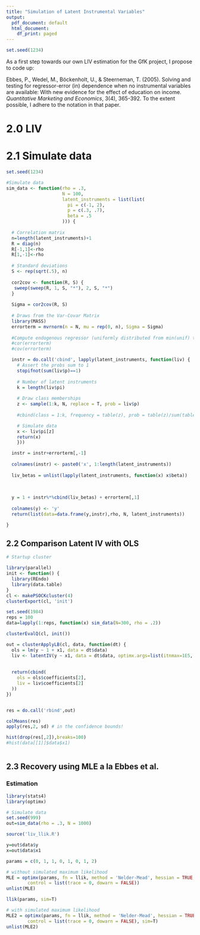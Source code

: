 ```yaml
---
title: "Simulation of Latent Instrumental Variables"
output:
  pdf_document: default
  html_document:
    df_print: paged
---
```


```r
set.seed(1234)
```

As a first step towards our own LIV estimation for the GfK project, I propose to code up:

Ebbes, P., Wedel, M., Böckenholt, U., & Steerneman, T. (2005). Solving and testing for regressor-error (in) dependence when no instrumental variables are available: With new evidence for the effect of education on income. *Quantitative Marketing and Economics*, 3(4), 365-392. To the extent possible, I adhere to the notation in that paper.

# 2.0 LIV 

# 2.1 Simulate data

```r
set.seed(1234)

#Simulate data
sim_data <- function(rho = .3,
                     N = 100,
                     latent_instruments = list(list(
                       pi = c(-1, 2),
                       p = c(.3, .7),
                       beta = .5
                     ))) {
  
  # Correlation matrix
  n=length(latent_instruments)+1
  R = diag(n)
  R[-1,1]<-rho
  R[1,-1]<-rho
  
  # Standard deviations
  S <- rep(sqrt(.5), n)
  
  cor2cov <- function(R, S) {
   sweep(sweep(R, 1, S, "*"), 2, S, "*")
  }
  
  Sigma = cor2cov(R, S)
  
  # Draws from the Var-Covar Matrix
  library(MASS)
  errorterm = mvrnorm(n = N, mu = rep(0, n), Sigma = Sigma)
  
  #Compute endogenous regressor (uniformly distributed from min(unif) to max(unif)
  #cor(errorterm)
  #cov(errorterm)

  instr = do.call('cbind', lapply(latent_instruments, function(liv) {
    # Assert the probs sum to 1
    stopifnot(sum(liv$p)==1)
  
    # Number of latent instruments
    k = length(liv$pi)
  
    # Draw class memberships
    z <- sample(1:k, N, replace = T, prob = liv$p)
    
    #cbind(class = 1:k, frequency = table(z), prob = table(z)/sum(table(z)))

    # Simulate data
    x <- liv$pi[z]
    return(x)
    }))

  instr = instr+errorterm[,-1]
  
  colnames(instr) <- paste0('x', 1:length(latent_instruments))
  
  liv_betas = unlist(lapply(latent_instruments, function(x) x$beta))
  
  
  
  y = 1 + instr%*%cbind(liv_betas) + errorterm[,1]
  
  colnames(y) <- 'y'
  return(list(data=data.frame(y,instr),rho, N, latent_instruments))

}
```

## 2.2 Comparison Latent IV with OLS

```r
# Startup cluster

library(parallel)
init <- function() {
  library(REndo)
  library(data.table)
}
cl <- makePSOCKcluster(4)
clusterExport(cl, 'init')

```

```r
set.seed(1984)
reps = 100
data=lapply(1:reps, function(x) sim_data(N=300, rho = .2))

clusterEvalQ(cl, init())

out = clusterApplyLB(cl, data, function(dt) {
  ols = lm(y ~ 1 + x1, data = dt$data)
  liv <- latentIV(y ~ x1, data = dt$data, optimx.args=list(itnmax=1E5, method='Nelder-Mead'))
  
                  
  return(cbind(
    ols = ols$coefficients[2],
    liv = liv$coefficients[2]
  ))
})


res = do.call('rbind',out)

colMeans(res)
apply(res,2, sd) # in the confidence bounds!

hist(drop(res[,2]),breaks=100)
#hist(data[[1]]$data$x1)



```

## 2.3 Recovery using MLE a la Ebbes et al. 

### Estimation
```r
library(stats4)
library(optimx)

# Simulate data
set.seed(999)
out=sim_data(rho = .3, N = 1000)

source('liv_llik.R')

y=out$data$y
x=out$data$x1

params = c(0, 1, 1, 0, 1, 0, 1, 2)

# without simulated maximum likelihood
MLE = optimx(params, fn = llik, method = 'Nelder-Mead', hessian = TRUE, itnmax = 10000, 
        control = list(trace = 0, dowarn = FALSE))
unlist(MLE)

llik(params, sim=T)

# with simulated maximum likelihood
MLE2 = optimx(params, fn = llik, method = 'Nelder-Mead', hessian = TRUE, itnmax = 10000, 
        control = list(trace = 0, dowarn = FALSE), sim=T)
unlist(MLE2)


```

